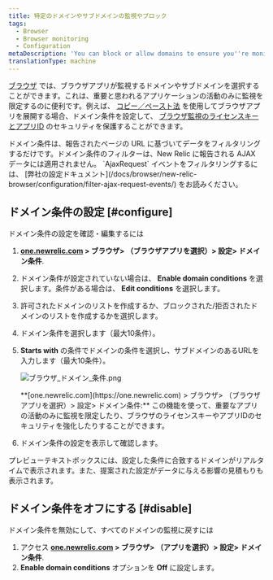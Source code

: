 ```yaml
---
title: 特定のドメインやサブドメインの監視やブロック
tags:
  - Browser
  - Browser monitoring
  - Configuration
metaDescription: 'You can block or allow domains to ensure you''re monitoring only the most important activity, or to enhance the security of your license key.'
translationType: machine
---
```



[ブラウザ](/docs/browser/new-relic-browser/getting-started/introduction-new-relic-browser) では、ブラウザアプリが監視するドメインやサブドメインを選択することができます。これは、重要と思われるアプリケーションの活動のみに監視を限定するのに便利です。例えば、 [コピー／ペースト法](/docs/browser/new-relic-browser/installation-configuration/add-apps-new-relic-browser) を使用してブラウザアプリを展開する場合、ドメイン条件を設定して、 [ブラウザ監視のライセンスキーとアプリID](/docs/browser/new-relic-browser/installation-configuration/copy-browser-monitoring-license-key-app-id) のセキュリティを保護することができます。

<Callout variant="tip">
  ドメイン条件は、報告されたページの URL に基づいてデータをフィルタリングするだけです。ドメイン条件のフィルターは、New Relic に報告される AJAX データには適用されません。 `AjaxRequest` イベントをフィルタリングするには、 [弊社の設定ドキュメント](/docs/browser/new-relic-browser/configuration/filter-ajax-request-events/) をお読みください。
</Callout>

## ドメイン条件の設定 [#configure]

ドメイン条件の設定を確認・編集するには

1. **[one.newrelic.com](https://one.newrelic.com) > ブラウザ> （ブラウザアプリを選択）> 設定> ドメイン条件**.

2. ドメイン条件が設定されていない場合は、 **Enable domain conditions** を選択します。条件がある場合は、 **Edit conditions** を選択します。

3. 許可されたドメインのリストを作成するか、ブロックされた/拒否されたドメインのリストを作成するかを選択します。

4. ドメイン条件を選択します（最大10条件）。

5. **Starts with** の条件でドメインの条件を選択し、サブドメインのあるURLを入力します（最大10条件）。

   <img
     src={browserDomainConditions}
     title="ブラウザ_ドメイン_条件.png"
     alt="ブラウザ_ドメイン_条件.png"
   />

   <figcaption>
     **[one.newrelic.com](https://one.newrelic.com) > ブラウザ> （ブラウザアプリを選択）> 設定> ドメイン条件:** この機能を使って、重要なアプリの活動のみに監視を限定したり、ブラウザのライセンスキーやアプリIDのセキュリティを強化したりすることができます。
   </figcaption>

6. ドメイン条件の設定を表示して確認します。

プレビューテキストボックスには、設定した条件に合致するドメインがリアルタイムで表示されます。また、提案された設定がデータに与える影響の見積もりも表示されます。

## ドメイン条件をオフにする [#disable]

ドメイン条件を無効にして、すべてのドメインの監視に戻すには

1. アクセス **[one.newrelic.com](https://one.newrelic.com) > ブラウザ> （アプリを選択）> 設定> ドメイン条件**.
2. **Enable domain conditions** オプションを **Off** に設定します。
